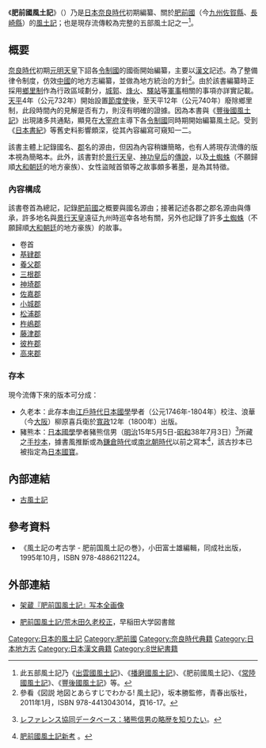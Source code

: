 《'''肥前國風土記'''》（{{lang|ja|ひぜんのくにふどき}}）乃是[[日本|日本]][[奈良時代|奈良時代]]初期編纂、關於[[肥前國|肥前國]]（今[[九州_(日本)|九州]][[佐賀縣|佐賀縣]]、[[長崎縣|長崎縣]]）的[[古風土記|風土記]]；也是現存流傳較為完整的五部風土記之一<ref>此五部風土記乃《[[出雲國風土記|出雲國風土記]]》、《[[播磨國風土記|播磨國風土記]]》、《肥前國風土記》、《[[常陸國風土記|常陸國風土記]]》、《[[豐後國風土記|豐後國風土記]]》等。</ref>。

== 概要 ==
[[奈良時代|奈良時代]]初期[[元明天皇|元明天皇]]下詔各[[令制國|令制國]]的國衙開始編纂，主要以[[漢文|漢文]]記述。為了整備律令制度，仿效[[中國|中國]]的地方志編纂，並做為地方統治的方針<ref>參看《図説 地図とあらすじでわかる! 風土記》，坂本勝監修，青春出版社，2011年1月，ISBN 978-4413043014，頁16-17。</ref>。由於該書編纂時正採用[[鄉里制|鄉里制]]作為行政區域劃分，[[城郭|城郭]]、[[烽火|烽火]]、[[驛站|驛站]]等[[軍事|軍事]]相關的事項亦詳實記載。[[天平_(聖武天皇)|天平]]4年（公元732年）開始設置[[節度使|節度使]]後，至天平12年（公元740年）廢除鄉里制，此段時間內的見解是否有力，則沒有明確的證據。因為本書與《[[豐後國風土記|豐後國風土記]]》出現諸多共通點，顯見在[[大宰府|大宰府]]主導下各[[令制國|令制國]]同時期開始編纂風土記。受到《[[日本書紀|日本書紀]]》等舊史料影響頗深，從其內容編寫可窺知一二。

該書主體上記錄國名、[[郡|郡]]名的源由，但因為內容稍嫌簡略，也有人將現存流傳的版本視為簡略本。此外，該書對於[[景行天皇|景行天皇]]、[[神功皇后|神功皇后]]的[[傳說|傳說]]，以及[[土蜘蛛|土蜘蛛]]（不願歸順[[大和王权|大和朝廷]]的地方豪族）、女性盜賊首領等之故事頗多著墨，是為其特徵。

=== 內容構成 ===
該書卷首為總記，記錄[[肥前國|肥前國]]之概要與國名源由；接著記述各郡之郡名源由與傳承，許多地名與[[景行天皇|景行天皇]]遠征九州時巡幸各地有關，另外也記錄了許多[[土蜘蛛|土蜘蛛]]（不願歸順[[大和王权|大和朝廷]]的地方豪族）的故事。

* 卷首
* [[基肄郡|基肄郡]]
* [[養父郡|養父郡]]
* [[三根郡|三根郡]]
* [[神埼郡|神埼郡]]
* [[佐賀郡|佐嘉郡]] 
* [[小城郡|小城郡]]
* [[松浦郡|松浦郡]]
* [[杵島郡|杵嶋郡]]
* [[藤津郡|藤津郡]]
* [[彼杵郡|彼杵郡]]
* [[高來郡|高來郡]]

=== 存本 ===
現今流傳下來的版本可分成：
* 久老本：此存本由[[江戶時代|江戶時代]][[日本國學|日本國學]]學者{{link-ja|荒木田久老|荒木田久老}}（公元1746年-1804年）校注、浪華（今[[大阪市|大阪]]）柳原喜兵衛於[[寬政|寬政]]12年（1800年）出版。
* 豬熊本：[[日本國學|日本國學]]學者豬熊信男（[[明治|明治]]15年5月5日-[[昭和|昭和]]38年7月3日）<ref>{{ja}}[http://crd.ndl.go.jp/reference/detail?page=ref_view&id=1000012810 レファレンス協同データベース：猪熊信男の略歴を知りたい]。</ref>所藏之[[手抄本|手抄本]]，據書風推斷或為[[鎌倉時代|鎌倉時代]]或[[南北朝时代_(日本)|南北朝時代]]以前之寫本<ref>{{ja}}[http://www.geocities.jp/huzisan/hizen.htm 肥前國風土記新考] {{Wayback|url=http://www.geocities.jp/huzisan/hizen.htm |date=20160916105156 }}。</ref>，該古抄本已被指定為[[日本國寶|日本國寶]]。

== 內部連結 ==
{{Wikisource|古風土記/肥前國風土記}}
* [[古風土記|古風土記]]

== 參考資料 ==
* 《風土記の考古学 - 肥前国風土記の巻》，小田富士雄編輯，同成社出版，1995年10月，ISBN 978-4886211224。
{{reflist}}

== 外部連結 ==
* {{ja}}[http://www.f.waseda.jp/hisaot/hizenhudoki.html 架蔵『肥前国風土記』写本全画像]
* {{ja}}[http://www.wul.waseda.ac.jp/kotenseki/html/ru04/ru04_04794/index.html 肥前国風土記/荒木田久老校正]，早稲田大学図書館

[[Category:日本的風土記|Category:日本的風土記]]
[[Category:肥前國|Category:肥前國]]
[[Category:奈良時代典籍|Category:奈良時代典籍]]
[[Category:日本地方志|Category:日本地方志]]
[[Category:日本漢文典籍|Category:日本漢文典籍]]
[[Category:8世紀書籍|Category:8世紀書籍]]